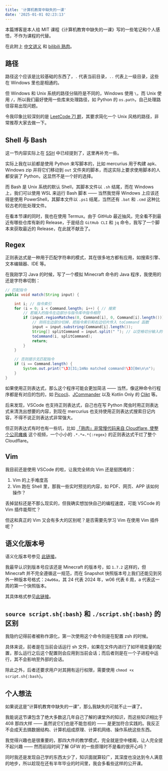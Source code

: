 ```yaml
---
title: '计算机教育中缺失的一课'
date: '2025-01-01 02:23:13'
---
```


本篇博客是本人给 MIT 课程《计算机教育中缺失的一课》写的一些笔记和个人感悟，不作为课程的代替。

在此附上 [中文讲义](https://missing-semester-cn.github.io/) 和 [bilibili 熟肉](https://www.bilibili.com/video/BV1b2421M7v3)。

## 路径

路径这个应该是比较基础的东西了，`.` 代表当前目录，`..` 代表上一级目录，这些在 Windows 里也是相通的。

但 Windows 和 Unix 系统的路径分隔符是不同的，Windows 使用 `\`，而 Unix 使用 `/`，所以我们最好使用一些库来处理路径，如 Python 的 `os.path`，自己处理路径容易出现问题。

令我印象比较深刻的是 [LeetCode 71 题](https://leetcode.com/problems/simplify-path/)，其要求简化一个 Unix 风格的路径，非常推荐大家去做一下。

## Shell 与 Bash

这一节内容实际上在 [SSH](/post/SSH) 中已经提到了，这里再补充一些。

实际上我在以前都是使用 Python 来写脚本的，比如 mercurius 用于构建 apk、Windows zip 并将它们移动到 `out` 文件夹的脚本，而这实际上要求使用脚本的人都安装了 Python，这显然不是一个好的选择。

而 Bash 是 Unix 系统的默认 Shell，其脚本文件以 `.sh` 结尾，而在 Windows 上，我们可以使用 WSL 来运行 Bash 脚本 —— 当然我觉得 Windows 上应该还得是使用 PowerShell，其脚本文件以 `.ps1` 结尾，当然还有 `.bat` 和 `.cmd` 这种比较古老的批处理文件。

在看本节课的同时，我也在使用 Termux。由于 GitHub 最近抽风，完全看不到最近有哪些仓库有新的 Release，于是结合 `GitHub CLI` 和 `jq` 命令，我写了一个脚本来获取最近的 Release，在此就不献丑了。

## Regex

正则表达式是一种用于匹配字符串的模式，其在很多地方都有应用，如搜索引擎、文本编辑器、IDE 等。

在我刚学习 Java 的时候，写了一个模拟 Minecraft 命令的 Java 程序，我使用的还是字符串切割：

```java
// 匹配指令
public void match(String input) {

    int i; // 指令索引
    for (i = 0; i < Command.length; i++) { // 搜索
        // 若输入的指令左边部分与指令库中指令相符
        if (input.regionMatches(0, Command[i], 0, Command[i].length())) {
            // 则将左边部分切掉，把指令索引和右边切片传入 toCommand 函数
            input = input.substring(Command[i].length());
            String[] splitCommand = input.split(" "); // 以空格切分输入的命令
            toCommand(i, splitCommand);
            return;
        }
    }

    // 否则提示无匹配指令
    if (i == Command.length) {
        System.out.print("\33[31;1mNo matched command!\33[0m\n\n");
    }
}
```

如果使用正则表达式，那么这个程序可能会更加简洁 —— 当然，像这种命令行程序都是有对应的包的，如 [Picocli](https://github.com/remkop/picocli/)、[JCommander](https://github.com/cbeust/jcommander/) 以及 Kotlin Only 的 [Clikt](https://ajalt.github.io/clikt/) 等。

后来发现，VSCode 也支持正则表达式，自己也在写 Python 爬虫时用正则表达式来清洗出想要的内容，到现在 mercurius 也支持使用正则表达式搜索日记内容，不得不说正则表达式非常强大。

但正则表达式有时也有一些坑，比如 [「熟肉」非常慢代码来自 Cloudflare, 使整个公司瘫痪](https://www.bilibili.com/video/av1350874531/) 这个视频，一个小小的 `.*.*=.*{:regex}` 的正则表达式干烂了整个 Cloudflare。

## Vim

我目前还是使用 VSCode 的啦，让我完全转向 Vim 还是挺困难的：

1. Vim 的上手难度高
2. Vim 跑在 Shell 里，那我一些实时预览的内容，如 PDF、网页、APP 该如何操作？

丢掉鼠标还是不那么现实的，但我确实想加快自己的编程速度，可能 VSCode 的 Vim 插件能帮忙？

但这和真正的 Vim 又会有多大的区别呢？是否需要先学习 Vim 在使用 Vim 插件呢？

## 语义化版本号

语义化版本号参见 [此链接](https://semver.org/)。

我最早认识到版本号应该还是 Minecraft 的版本号，如 `1.7.2` 这样的，但 Minecraft 并不完全遵循这一规范，而在 Snapshot 快照版本号上我们还能见到另外一种版本号格式：`24w06a`，其 24 代表 2024 年，w06 代表 6 周，a 代表这一周的第一个快照版本。

其具体格式参见[此链接](https://minecraft.wiki/w/Version_formats/)。

## `source script.sh{:bash}` 和 `./script.sh{:bash}` 的区别

我隐约记得前者被称作源化，第一次使用这个命令则是在配置 zsh 的时候。

具体来说，前者是在当前会话运行 sh 文件，如果在文件内进行了如环境变量的配置，那么运行之后这个配置则会应用到当前会话；而后者则是在一个子进程中运行，其不会影响至外部的会话。

除此之外，后者还要求用户对其拥有运行权限，需要使用 `chmod +x script.sh{:bash}`。

## 个人想法

如果说这是“计算机教育中缺失的一课”，那么我缺失的可就不止一课了。

我能说这节课包含了绝大多数这几年自己了解的课堂外的知识，而这些知识相比于 408 那四大样 —— 虽然说它们也是不能忽视的 —— 是更加符合实践的。我反正不会成天去搞数据结构、计算机组成原理、计算机网络、操作系统这些东西。

我觉得兴趣也是很重要的，那四大件的教学模式，完全就是空中楼阁，让人完全提不起兴趣 —— 然而前段时间了解 GFW 的一些原理时不是看的很开心吗？

同时我还是发现自己学的东西太少了，知识面就算较广，其深度也没达到令人满意的地步，所以趁现在还有半年毕业的时间里，我会多看些这样的公开课。
